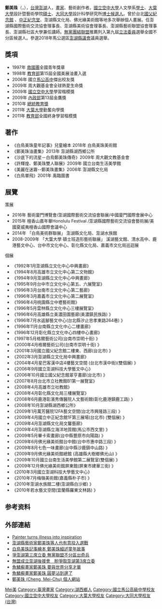 {{Otheruses|郑美珠 (排球运动员)}}
{{Infobox_Person
| name           = 鄭美珠<br />Cheng Mei-Chu
| image name     =|100p
| width          = 250px
| job            = 畫家<br>藝術家<br>澎湖縣國際藝術交流協會理長<br>澎湖縣美術協會理長<br>澎湖縣社區大學油畫班講師<br>澎湖人文故事館共同發起人<br>澎湖地區兩岸交流協會理事<br>白鳥美術館藝術畫廊館主<br>
| period         = 
| birthname      = 
| other_names    = 白鳥美珠
| Sex            = 女
| 籍贯 = 台灣澎湖
| date of birth  = {{Birth date and age|1966|7|21}}
| place of birth = {{ROC|臺灣省}}[[澎湖縣|澎湖縣]]
| date of death  = 
| place of death = 
| nationality    = {{ROC}}
| residence      = 
| party =
| religion       = 
| spouse        = 
| relatives      = 
| educate        = * [[大同大學_(台灣)|大同大學]]設計學[[博士候選人|博士候選人]]
* [[大葉大學|大葉大學]]藝術學[[碩士|碩士]]
* [[國立空中大學|國立空中大學]]人文學系[[學士|學士]]
* [[國立馬公高級中學|國立馬公高級中學]]（1988年畢業）
| past           = 
*第九屆立法委員選舉全國不分區候選人 [[無黨團結聯盟|無黨團結聯盟]]推薦<br /><span style="color: blue;"></span>
*澎湖相關文創與美術教學講師<br /><span style="color: blue;"></span>
*生命教育巡迴講座講師<br /><span style="color: blue;"></span>
*澎湖海洋文創論壇主講
| work           = 
| award          =榮獲2010總統教育獎
}}

'''鄭美珠'''（{{lang-en|'''Cheng Mei-Chu'''}}，{{bd|1966年|7月21日|||catIdx=Z鄭}}），[[台灣|台灣]][[澎湖|澎湖]]人，[[畫家|畫家]]、藝術創作者。[[國立空中大學|國立空中大學]]人文學系[[學士|學士]]、[[大葉大學|大葉大學]]設計暨藝術學院[[碩士|碩士]]、[[大同大學_(台灣)|大同大學]]設計科學研究所[[博士候選人|博士候選人]]。曾於台北[[國父紀念館|國父紀念館]] 、[[中正紀念堂|中正紀念堂]]、澎湖縣文化局、佛光緣美術館等地多次舉辦個人畫展。任澎湖縣國際藝術交流協會理事長、澎湖縣美術協會理事長、澎湖縣藝術聯盟協會理事長、澎湖縣社區大學兼任講師。[[無黨團結聯盟|無黨團結聯盟]]推薦列入第九屆[[立法委員|立法委員]]選舉全國不分區候選人。參選2018年馬公選區[[澎湖縣議會|澎湖縣議會]]議員選舉。

== 獎項 ==

* 1997年 [[救國團|救國團]]全國青年獎章
* 1998年 [[中華民國教育部|教育部]]第15屆全國美展油畫入選
* 2006年 國立[[馬公高中|馬公高中]]傑出校友獎
* 2009年 周大觀基金會全球熱愛生命獎
* 2009年 [[國立空中大學|國立空中大學]]學習楷模獎
* 2009年 [[中華民國內政部|內政部]]第13屆金鷹獎
* 2010年 [[總統教育獎_(中華民國)|總統教育獎]]
* 2011年 [[大葉大學|大葉大學]]勤奮向學獎
* 2011年 [[中華民國教育部|教育部]]全國終身學習楷模獎

== 著作 ==
* 《白鳥美珠童年記事》兒童繪本 2018年 白鳥美珠美術館
* 《鄭美珠油畫集》2013年 澎湖縣湖西鄉公所
* 《沙底下的流星－白鳥鄭美珠傳奇》2009年 周大觀文教基金會
* 《許輝煌、鄭美珠雙人聯展》2009年 國立台南生活美學館
* 《美麗在迷霧--鄭美珠畫集》2006年 澎湖縣文化局
* 《白鳥單飛》2001年 禹臨圖書

== 展覽 ==

策展
* 2016年 藝術廈門博覽會/澎湖國際藝術交流協會聯展/中國廈門國際會展中心
* 2015年 檀香山嘉年華Honolulu Festival /澎湖縣國際藝術交流協會藝術展/美國夏威夷檀香山國際會議中心
* 2014年 「白鳥美術群聯展」 澎湖縣文化局、澎湖水族館
* 2008-2009年 「大葉大學 碩士班造形藝術聯展」 溪湖藝文館、清水高中、鹿港藝文中心、台中市文化中心、彰化縣文化局、嘉義市文化局巡迴展
個展
* 《1992年1月澎湖縣立文化中心中興畫廊》
* 《1994年8月高雄市立文化中心第二文物館》
* 《1994年9月澎湖縣立文化中心中興畫廊》
* 《1995年9月台中市立文化中心第五、六展覽室》
* 《1996年3月台南市立文化中心第二藝廊》
* 《1996年3月嘉義市立文化中心第二展覽室》
* 《1996年4月桃園縣立中壢藝術館》
* 《1996年5月雲林縣立文化中心三樓展覽室》
* 《1996年6月高雄縣立美濃田園藝廊(美濃鎮民族路) 》
* 《1996年7月水返腳藝文中心(台北縣汐止忠孝東路264巷) 》
* 《1996年11月台南縣立文化中心二樓畫廊》
* 《1996年12月彰化縣立文化中心四樓中心畫廊》
* 《1997年5月格爾藝術公司(台南市崇明十街) 》
* 《2000年4月格爾藝術公司(台南市崇明十街) 》
* 《2001年3月國立國父紀念館二樓東、西廊(台北市) 》
* 《2002年3月澎湖縣立文化局中興畫廊》
* 《2004年4月星巴客漢中店4樓藝文空間 (台北市漢中街)(雙個展) 》
* 《2006年9月國立澎湖科技大學藝文中心》
* 《2006年10月國立國父紀念館翠亨畫廊(台北市) 》
* 《2007年8月台北市立社教館B1第一展覽室》
* 《2008年4月高雄市立社教館》
* 《2008年4月彰化縣文化局三樓展覽室》
* 《2008年6月鹿港彰濱秀傳醫院人文藝術館(彰化鹿港鎮鹿工路) 》
* 《2008年10月澎湖縣湖西鄉公所》
* 《2009年1月萬芳醫院12FA藝文空間(台北市興隆路三段) 》
* 《2009年4月國立中正紀念館1F第三展場(台北市) (雙個展) 》
* 《2009年4月澎湖縣文化局文馨藝廊》
* 《2009年4月澎湖縣立海洋地質館(馬公市西文里) 》
* 《2009年5月畢卡索畫廊(台中縣豐原市向陽路) 》
* 《2009年6月佛光緣美術館台中館(台中市惠中路三段) 》
* 《2009年8月七色一味畫廊(台中縣沙鹿鎮中山路) 》
* 《2009年9月佛光緣美術館總館 (高雄縣大樹鄉佛光山) 》
* 《2009年10月國立台南生活美學館第二展覽室(雙個展) 》
* 《2009年12月佛光緣美術館屏東館(屏東市建華三街) 》
* 《2010年3月國立澎湖科技大學藝文中心》
* 《2010年7月梅嶺美術館(嘉義縣朴子市) 》
* 《2010年澎湖水族館二樓(澎湖縣白沙鄉) 》
* 《2010年若水藝文空間(宜蘭縣羅東文林路) 》

== 参考资料 ==
{{reflist}}

== 外部連結 ==
* [http://www.taipeitimes.com/News/taiwan/archives/2018/01/06/2003685284 Painter turns illness into inspiration ] {{Wayback|url=http://www.taipeitimes.com/News/taiwan/archives/2018/01/06/2003685284 |date=20180207010533 }}
* [http://news.ltn.com.tw/news/politics/breakingnews/2319179 澎湖縣藝術家鄭美珠等人也有意投入選戰] {{Wayback|url=http://news.ltn.com.tw/news/politics/breakingnews/2319179 |date=20180207005714 }}
* [http://www.cna.com.tw/news/aloc/201801040323-1.aspx 白鳥美珠記事繪本 鄭美珠細述童年故事] {{Wayback|url=http://www.cna.com.tw/news/aloc/201801040323-1.aspx |date=20180207010400 }}
* [http://news.ltn.com.tw/news/politics/breakingnews/1515727 爭澎湖第三席立委 無黨聯盟不分區出奇兵] {{Wayback|url=http://news.ltn.com.tw/news/politics/breakingnews/1515727 |date=20151122014129 }}
* [http://www.appledaily.com.tw/realtimenews/article/new/20151121/737586 無盟成立澎湖後援會　盼爭取澎湖第3席立委] {{Wayback|url=http://www.appledaily.com.tw/realtimenews/article/new/20151121/737586 |date=20151211020451 }}
* [http://udn.com/NEWS/DOMESTIC/DOM4/6406950.shtml 魚鱗癬畫家鄭美珠 要與世界分享才華]
* [http://news.chinatimes.com/2009Cti/Channel/Life/life-article/0,5047,11051801+112011061700173,00.html 魚鱗癬畫家鄭美珠 圓夢沾到邊了]{{dead link|date=2018年4月 |bot=InternetArchiveBot |fix-attempted=yes }}
* [https://web.archive.org/web/20170617234347/http://www.onecheng.idv.tw/ 鄭美珠 (Cheng, Mei-Chu) 個人網站]

{{Authority control}}
{{DEFAULTSORT:Zheng鄭}}
[[Category:鄭姓|Mei美]]
[[Category:臺灣畫家|Category:臺灣畫家]]
[[Category:湖西鄉人|Category:湖西鄉人]]
[[Category:國立馬公高級中學校友|Category:國立馬公高級中學校友]]
[[Category:國立空中大學校友|Category:國立空中大學校友]]
[[Category:大葉大學校友|Category:大葉大學校友]]
[[Category:大同大學校友_(台灣)|Category:大同大學校友 (台灣)]]